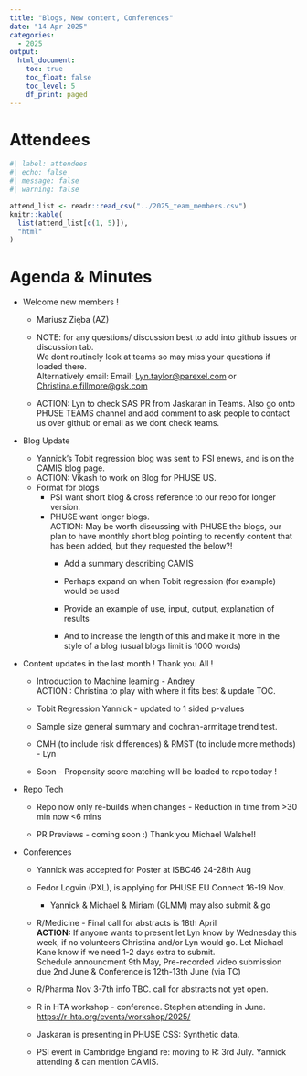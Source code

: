 ```yaml
---
title: "Blogs, New content, Conferences"
date: "14 Apr 2025"
categories:
  - 2025
output:
  html_document: 
    toc: true
    toc_float: false
    toc_level: 5
    df_print: paged
---
```


# Attendees

```r
#| label: attendees
#| echo: false
#| message: false
#| warning: false

attend_list <- readr::read_csv("../2025_team_members.csv")
knitr::kable(
  list(attend_list[c(1, 5)]),
  "html"
)
```

# Agenda & Minutes

-   Welcome new members !

    -   Mariusz Zięba (AZ)

    -   NOTE: for any questions/ discussion best to add into github issues or discussion tab.\
        We dont routinely look at teams so may miss your questions if loaded there.\
        Alternatively email: Email: [Lyn.taylor\@parexel.com](Lyn.taylor@parexel.com) or [Christina.e.fillmore\@gsk.com](mailto:Christina.e.fillmore@gsk.com){.email}

    -   ACTION: Lyn to check SAS PR from Jaskaran in Teams. Also go onto PHUSE TEAMS channel and add comment to ask people to contact us over github or email as we dont check teams.

-   Blog Update

    -   Yannick's Tobit regression blog was sent to PSI enews, and is on the CAMIS blog page.
    -   ACTION: Vikash to work on Blog for PHUSE US.
    -   Format for blogs
        -   PSI want short blog & cross reference to our repo for longer version.
        -   PHUSE want longer blogs.\
            ACTION: May be worth discussing with PHUSE the blogs, our plan to have monthly short blog pointing to recently content that has been added, but they requested the below?!
            -   Add a summary describing CAMIS

            -   Perhaps expand on when Tobit regression (for example) would be used

            -   Provide an example of use, input, output, explanation of results

            -   And to increase the length of this and make it more in the style of a blog (usual blogs limit is 1000 words)

-   Content updates in the last month ! Thank you All !

    -   Introduction to Machine learning - Andrey\
        ACTION : Christina to play with where it fits best & update TOC.

    -   Tobit Regression Yannick - updated to 1 sided p-values

    -   Sample size general summary and cochran-armitage trend test.

    -   CMH (to include risk differences) & RMST (to include more methods) - Lyn

    -   Soon - Propensity score matching will be loaded to repo today !

-   Repo Tech

    -   Repo now only re-builds when changes - Reduction in time from \>30 min now \<6 mins

    -   PR Previews - coming soon :) Thank you Michael Walshe!!

-   Conferences

    -   Yannick was accepted for Poster at ISBC46 24-28th Aug

    -   Fedor Logvin (PXL), is applying for PHUSE EU Connect 16-19 Nov.

        -   Yannick & Michael & Miriam (GLMM) may also submit & go

    -   R/Medicine - Final call for abstracts is 18th April\
        **ACTION:** If anyone wants to present let Lyn know by Wednesday this week, if no volunteers Christina and/or Lyn would go. Let Michael Kane know if we need 1-2 days extra to submit.\
        Schedule announcment 9th May, Pre-recorded video submission due 2nd June & Conference is 12th-13th June (via TC)

    -   R/Pharma Nov 3-7th info TBC. call for abstracts not yet open.

    -   R in HTA workshop - conference. Stephen attending in June.\
        <https://r-hta.org/events/workshop/2025/>

    -   Jaskaran is presenting in PHUSE CSS: Synthetic data.

    -   PSI event in Cambridge England re: moving to R: 3rd July. Yannick attending & can mention CAMIS.
